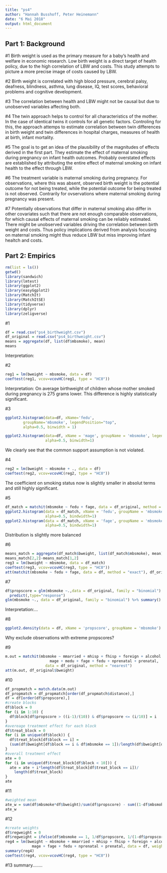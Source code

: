 ---
title: "ps4"
author: "Hannah Busshoff, Peter Heinemann"
date: "6 Mai 2018"
output: html_document
---
## Part 1: Background
#1
Birth weight is used as the primary measure for a baby's health and welfare in economic research. Low birth weight is a direct target of health policy, due to the high correlation of LBW and costs. This study attempts to picture a more precise image of costs caused by LBW.

#2
Birth weight is correlated with high blood pressure, cerebral palsy, deafness, blindness, asthma, lung disease, IQ, test scores, behavioral problems and cognitive development.

#3
The correlation between health and LBW might not be causal but due to unobserved variables affecting both. 

#4 
The twin approach helps to control for all characteristics of the mother. In the case of identical twins it controls for all genetic factors. Controling for this, the approach attemps to estimate correlation between twin differences in birth weight and twin differences in hospital charges, measures of health at birth, infant mortality.

#5
The goal is to get an idea of the plausibility of the magnitudes of effects derived in the first part. They estimate the effect of maternal smoking during pregnancy on infant health outcomes. Probably overstated effects are established by attributing the entire effect of maternal smoking on infant health to the effect through LBW.

#6
The treatment variable is maternal smoking during pregnancy. For observations, where this was absent, observed birth weight is the potential outcome for not being treated, while the potential outcome for being treated is not observed. Contrarily for ovservations where maternal smoking during pregnancy was present.

#7
Potentially observations that differ in maternal smoking also differ in other covariates such that there are not enough comparable observations, for which causal effects of maternal smoking can be reliably estimated.
There might be unobserved variables driving the correlation between birth weight and costs. Thus policy implications derived from analysis focusing on maternal smoking might thus reduce LBW but miss improving infant healtch and costs.

## Part 2: Empirics
```{r warning=FALSE, message=FALSE}
rm(list = ls())
getwd()
library(sandwich)
library(lmtest)
library(ggplot2)
library(easyGgplot2)
library(MatchIt)
library(MatchItSE)
library(tidyverse)
library(dplyr)
library(zeligverse)
```
#1
```{r}
df = read.csv("ps4_birthweight.csv")
df_original = read.csv("ps4_birthweight.csv")
means = aggregate(df, list(df$mbsmoke), mean)
means
```
Interpretation: 

#2
```{r}
reg1 = lm(bweight ~ mbsmoke, data = df)
coeftest(reg1, vcov=vcovHC(reg1, type = "HC0"))
```
Interpretation:
On average birthweight of children whose mother smoked during pregnancy is 275 grams lower. This difference is highly statistically significant.

#3
```{r message=FALSE}
ggplot2.histogram(data=df, xName='fedu',
        groupName='mbsmoke', legendPosition="top",
        alpha=0.5, binwidth = 1)

ggplot2.histogram(data=df, xName = 'mage', groupName = 'mbsmoke', legendPosition="top",
                  alpha=0.5, binwidth=1)
```
We clearly see that the common support assumption is not violated.

#4
```{r}
reg2 = lm(bweight ~ mbsmoke + ., data = df)
coeftest(reg2, vcov=vcovHC(reg2, type = "HC0"))
```
The coefficient on smoking status now is slightly smaller in absolut terms and still highly significant.

#5
```{r message=FALSE}
df_match = matchit(mbsmoke ~ fedu + fage, data = df_original, method = "exact") %>% match.data()
ggplot2.histogram(data = df_match, xName = 'fedu', groupName = 'mbsmoke', legendPosition="top",
                  alpha=0.5, bindwidth=1)
ggplot2.histogram(data = df_match, xName = 'fage', groupName = 'mbsmoke', legendPosition="top",
                  alpha=0.5, bindwidth=1)
```
Distribution is slightly more balanced

#6
```{r}
means_match = aggregate(df_match$bweight, list(df_match$mbsmoke), mean)
means_match[2,2]-means_match[1,2]
reg3 = lm(bweight ~ mbsmoke, data = df_match)
coeftest(reg3, vcov=vcovHC(reg3, type = "HC0"))
att(matchit(mbsmoke ~ fedu + fage, data = df, method = "exact"), df_original$bweight)
```

#7
```{r}
df$propscore = glm(mbsmoke ~.,data = df_original, family = "binomial") %>%
  predict(,type="response")
glm(mbsmoke ~., data = df_original, family = "binomial") %>% summary()
```
Interpretation:...

#8
```{r}
ggplot2.density(data = df, xName = 'propscore', groupName = 'mbsmoke')
```
Why exclude observations with extreme propscores?

#9
```{r}
m.out = matchit(mbsmoke ~ mmarried + mhisp + fhisp + foreign + alcohol +
                    mage + medu + fage + fedu + nprenatal + prenatal,
                  data = df_original, method = "nearest")
att(m.out, df_original$bweight)
```

#10
```{r}
df_propmatch = match.data(m.out)
df_propmatch = df_propmatch[order(df_propmatch$distance),]
df = df[order(df$propscore),]
#create blocks
df$block = 0
for (i in 1:10) {
  df$block[df$propscore > ((i-1)/(10)) & df$propscore <= (i/10)] = i
}
#avereage treatment effect for each block
df$treat_block = 0
for (i in unique(df$block)) {
  df$treat_block[df$block == i] =
  (sum(df$bweight[df$block == i & df$mbsmoke == 1])/length(df$bweight[df$block == i & df$mbsmoke == 1]) -     sum(df$bweight[df$block == i & df$mbsmoke == 0])/length(df$bweight[df$block == i & df$mbsmoke == 0]))
}
#overall treatment effect
ate = 0
for (i in unique(df$treat_block[df$block < 10])) {
  ate = ate + i*length(df$treat_block[df$treat_block == i])/
    length(df$treat_block)
}
ate
```

#11
```{r}
#weighted mean
ate_w = sum(df$mbsmoke*df$bweight)/sum(df$propscore) - sum((1-df$mbsmoke)*df$bweight)/sum(1-df$propscore)
ate_w
```

#12
```{r}
#create weights
df$regweight = 0
df$regweight = ifelse(df$mbsmoke == 1, 1/df$propscore, 1/(1-df$propscore))
reg4 = lm(bweight ~ mbsmoke + mmarried + mhisp + fhisp + foreign + alcohol + medu +
            mage + fage + fedu + nprenatal + prenatal, data = df, weights = regweight)
summary(reg4)
coeftest(reg4, vcov=vcovHC(reg4, type = "HC0"))
```

#13
summary........